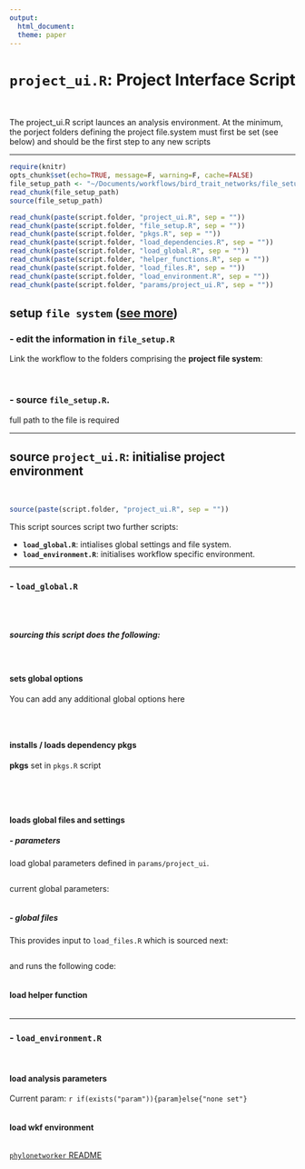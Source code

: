 ```yaml
---
output: 
  html_document:
  theme: paper
---
```

# **`project_ui.R`: Project Interface Script**

<br>

The project_ui.R script launces an analysis environment. At the minimum, the porject folders defining the project file.system must first be set (see below) and should be the first step to any new scripts

***


```r
require(knitr)
opts_chunk$set(echo=TRUE, message=F, warning=F, cache=FALSE)
file_setup_path <- "~/Documents/workflows/bird_trait_networks/file_setup.R"
read_chunk(file_setup_path)
source(file_setup_path)

```

```r
read_chunk(paste(script.folder, "project_ui.R", sep = ""))
read_chunk(paste(script.folder, "file_setup.R", sep = ""))
read_chunk(paste(script.folder, "pkgs.R", sep = ""))
read_chunk(paste(script.folder, "load_dependencies.R", sep = ""))
read_chunk(paste(script.folder, "load_global.R", sep = ""))
read_chunk(paste(script.folder, "helper_functions.R", sep = ""))
read_chunk(paste(script.folder, "load_files.R", sep = ""))
read_chunk(paste(script.folder, "load_environment.R", sep = ""))
read_chunk(paste(script.folder, "params/project_ui.R", sep = ""))

```

## **setup `file system`** ([see more](http://annakrystalli.github.io/bird_trait_networks/project_README.nb.html))

### - edit the information in `file_setup.R`
Link the workflow to the folders comprising the **project file system**:

<br>

### - source `file_setup.R`.
full path to the file is required

*** 
## **source `project_ui.R`: initialise project environment**

<br>

```r
source(paste(script.folder, "project_ui.R", sep = ""))

```

This script sources script two further scripts:

- **`load_global.R`**: intialises global settings and file system.
- **`load_environment.R`**: initialises workflow specific environment.

***

### - **`load_global.R`**

<br>

```r

```
##### sourcing this script does the following:

<br>

#### sets global options
You can add any additional global options here

```r

```

<br>

#### installs / loads dependency pkgs

**pkgs** set in `pkgs.R` script

```r

```

```r

```

<br>

#### loads global files and settings

##### - parameters
load global parameters defined in `params/project_ui`.

```r

```

current global parameters:

```r

```

##### - global files
This provides input to `load_files.R` which is sourced next: 
```r

```

and runs the following code:
```r

```

#### load helper function

```r

```

***
### - **`load_environment.R`**

<br>

#### load analysis parameters
Current param: `r if(exists("param")){param}else{"none set"}`
```r

```
#### load wkf environment
```r

```


[`phylonetworker` README](http://annakrystalli.github.io/bird_trait_networks/PhyloNetworker_README.nb.html)